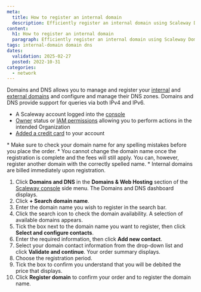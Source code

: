```yaml
---
meta:
  title: How to register an internal domain
  description: Efficiently register an internal domain using Scaleway Domains and DNS. This guide walks you through the process of checking domain availability, configuring contacts, selecting registration periods, and completing your order securely via the Scaleway console.
content:
  h1: How to register an internal domain
  paragraph: Efficiently register an internal domain using Scaleway Domains and DNS. This guide walks you through the process of checking domain availability, configuring contacts, selecting registration periods, and completing your order securely via the Scaleway console.
tags: internal-domain domain dns
dates:
  validation: 2025-02-27
  posted: 2022-10-31
categories:
  - network
---
```


Domains and DNS allows you to manage and register your [internal](/domains-and-dns/concepts/#internal-domain) and [external domains](/domains-and-dns/concepts/#external-domain) and configure and manage their DNS zones. Domains and DNS provide support for queries via both IPv4 and IPv6.

<Macro id="requirements" />

- A Scaleway account logged into the [console](https://console.scaleway.com)
- [Owner](/iam/concepts/#owner) status or [IAM permissions](/iam/concepts/#permission) allowing you to perform actions in the intended Organization
- [Added a credit card](/billing/quickstart/#how-to-add-a-payment-method) to your account

<Message type="important">
  * Make sure to check your domain name for any spelling mistakes before you place the order.
  * You cannot change the domain name once the registration is complete and the fees will still apply. You can, however, register another domain with the correctly spelled name.
  * Internal domains are billed immediately upon registration.
</Message>

1. Click **Domains and DNS** in the **Domains & Web Hosting** section of the [Scaleway console](https://console.scaleway.com) side menu. The Domains and DNS dashboard displays.
2. Click **+ Search domain name**.
3. Enter the domain name you wish to register in the search bar.
4. Click the search icon to check the domain availability. A selection of available domains appears.
5. Tick the box next to the domain name you want to register, then click **Select and configure contacts**.
6. Enter the required information, then click **Add new contact**.
7. Select your domain contact information from the drop-down list and click **Validate and continue**. Your order summary displays.
8. Choose the registration period.
9. Tick the box to confirm you understand that you will be debited the price that displays.
10. Click **Register domain** to confirm your order and to register the domain name.